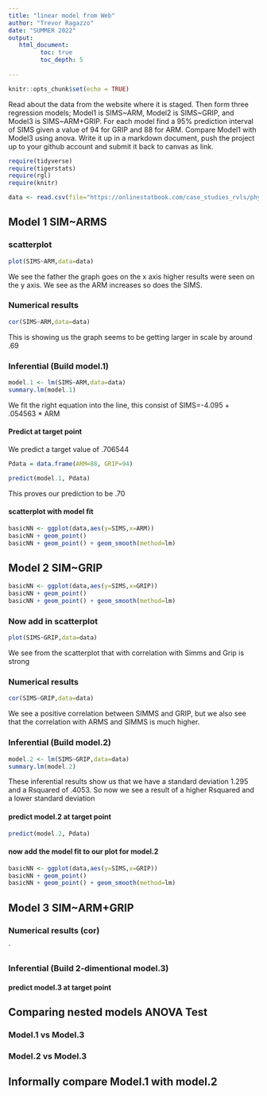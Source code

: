 ```yaml
---
title: "linear model from Web"
author: "Trevor Ragazzo"
date: "SUMMER 2022"
output:
   html_document:
         toc: true
         toc_depth: 5
        
---
```


```r
knitr::opts_chunk$set(echo = TRUE)
```

Read about the data from the website where it is staged.  Then form three regression models; Model1 is SIMS~ARM, Model2 is SIMS~GRIP, and Model3 is SIMS~ARM+GRIP. For each model find a 95% prediction interval of SIMS given a value of 94  for GRIP and 88 for ARM. Compare Model1 with Model3 using anova. Write it up in a markdown document, push the project up to your github account and submit it back to canvas as link. 

 


```r
require(tidyverse)
require(tigerstats)
require(rgl)
require(knitr)

```

```r
data <- read.csv(file="https://onlinestatbook.com/case_studies_rvls/physical_strength/data.txt",sep="",header=TRUE)  

```

## Model 1 SIM~ARMS

### scatterplot

```r
plot(SIMS~ARM,data=data)
```

We see the father the graph goes on the x axis higher results were seen on the y axis. We see as the ARM increases so does the SIMS.


### Numerical results

```r
cor(SIMS~ARM,data=data)
```

This is showing us the graph seems to be getting larger in scale by around .69

### Inferential  (Build model.1)

```r
model.1 <- lm(SIMS~ARM,data=data)
summary.lm(model.1)
```

We fit the right equation into the line, this consist of SIMS=-4.095 + .054563 * ARM


#### Predict at target point

We predict a target value of .706544

```r
Pdata = data.frame(ARM=88, GRIP=94)
```

```r
predict(model.1, Pdata)
```
This proves our prediction to be .70

#### scatterplot with model fit
  

```r
basicNN <- ggplot(data,aes(y=SIMS,x=ARM))
basicNN + geom_point()
basicNN + geom_point() + geom_smooth(method=lm)
```


## Model 2 SIM~GRIP

```r
basicNN <- ggplot(data,aes(y=SIMS,x=GRIP))
basicNN + geom_point()
basicNN + geom_point() + geom_smooth(method=lm)
```


### Now add in scatterplot

```r
plot(SIMS~GRIP,data=data)
```

We see from the scatterplot that with correlation with Simms and Grip is strong


### Numerical results 

```r
cor(SIMS~GRIP,data=data)
```

We see a positive correlation between SIMMS and GRIP, but we also see that the correlation with ARMS and SIMMS is much higher.


### Inferential  (Build model.2)
  
```r
model.2 <- lm(SIMS~GRIP,data=data)
summary.lm(model.2)
```

These inferential results show us that we have a standard deviation 1.295 and a Rsquared of .4053. So now we see a result of a higher Rsquared and a lower standard deviation 

#### predict model.2 at target point

```r
predict(model.2, Pdata)
```


#### now add the model fit to our plot for model.2
  
```r
basicNN <- ggplot(data,aes(y=SIMS,x=GRIP))
basicNN + geom_point()
basicNN + geom_point() + geom_smooth(method=lm)
```

## Model 3 SIM~ARM+GRIP

### Numerical results (cor)

`
  
### Inferential  (Build 2-dimentional model.3)

#### predict model.3 at target point
  

## Comparing nested models ANOVA Test

### Model.1 vs Model.3
### Model.2 vs Model.3

## Informally compare Model.1 with model.2

